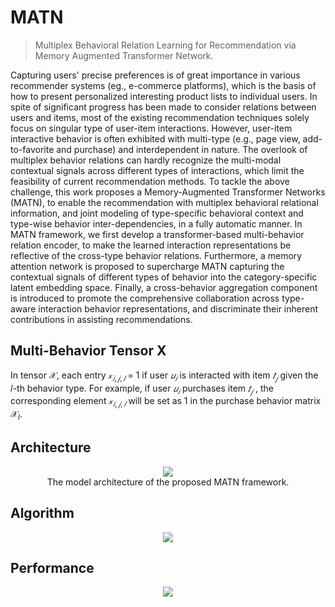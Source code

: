 # MATN

> Multiplex Behavioral Relation Learning for Recommendation via Memory Augmented Transformer Network.

Capturing users' precise preferences is of great importance in various recommender systems (eg., e-commerce platforms), which is the basis of how to present personalized interesting product lists to individual users. In spite of significant progress has been made to consider relations between users and items, most of the existing recommendation techniques solely focus on singular type of user-item interactions. However, user-item interactive behavior is often exhibited with multi-type (e.g., page view, add-to-favorite and purchase) and interdependent in nature. The overlook of multiplex behavior relations can hardly recognize the multi-modal contextual signals across different types of interactions, which limit the feasibility of current recommendation methods. To tackle the above challenge, this work proposes a Memory-Augmented Transformer Networks (MATN), to enable the recommendation with multiplex behavioral relational information, and joint modeling of type-specific behavioral context and type-wise behavior inter-dependencies, in a fully automatic manner. In MATN framework, we first develop a transformer-based multi-behavior relation encoder, to make the learned interaction representations be reflective of the cross-type behavior relations. Furthermore, a memory attention network is proposed to supercharge MATN capturing the contextual signals of different types of behavior into the category-specific latent embedding space. Finally, a cross-behavior aggregation component is introduced to promote the comprehensive collaboration across type-aware interaction behavior representations, and discriminate their inherent contributions in assisting recommendations.

## Multi-Behavior Tensor X

In tensor $\mathcal{X}$, each entry $\mathcal{x}_{𝑖,𝑗,𝑙}$ = 1 if user $𝑢_𝑖$ is interacted with item $𝑡_𝑗$ given the 𝑙-th behavior type. For example, if user $𝑢_𝑖$ purchases item $𝑡_𝑗$ , the corresponding element $\mathcal{x}_{𝑖,𝑗,𝑙}$ will be set as 1 in the purchase behavior matrix $\mathcal{X}_l$.

## Architecture

<figure><p><center><img src='https://github.com/recohut/transformer-rec/raw/132decd8b7004cd43163b71d70a501bc150fd5f2/docs/_images/C879945_1.png'/><figcaption>The model architecture of the proposed MATN framework.</figcaption></figure></p></center>

## Algorithm

<p><center><img src='https://github.com/recohut/transformer-rec/raw/132decd8b7004cd43163b71d70a501bc150fd5f2/docs/_images/C879945_2.png'/></p></center>

## Performance

<p><center><img src='https://github.com/recohut/transformer-rec/raw/132decd8b7004cd43163b71d70a501bc150fd5f2/docs/_images/C879945_3.png'/></p></center>